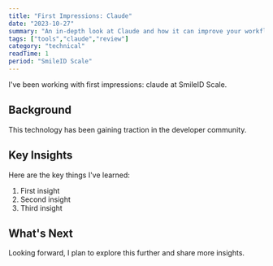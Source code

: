 ```yaml
---
title: "First Impressions: Claude"
date: "2023-10-27"
summary: "An in-depth look at Claude and how it can improve your workflow."
tags: ["tools","claude","review"]
category: "technical"
readTime: 1
period: "SmileID Scale"
---
```


I've been working with first impressions: claude at SmileID Scale.

## Background

This technology has been gaining traction in the developer community.

## Key Insights

Here are the key things I've learned:

1. First insight
2. Second insight
3. Third insight

## What's Next

Looking forward, I plan to explore this further and share more insights.

